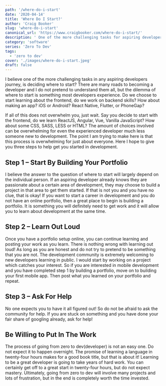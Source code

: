 ```yaml
---
path: '/where-do-i-start'
date: '2020-04-14'
title: 'Where Do I Start?'
author: 'Craig Booker'
slug: 'where-do-i-start'
canonical_url: 'https://www.craigbooker.com/where-do-i-start/'
description: ' One of the more challenging tasks for aspiring developers is deciding where to start. Here I hope to give three steps to get started in software development'
category: 'software'
series: 'Zero To Dev'
tags:
  - 'zero to dev'
cover: './images/where-do-i-start.jpeg'
draft: false
---
```


I believe one of the more challenging tasks in any aspiring developers journey, is deciding where to start? There are many roads to becoming a developer and I do not pretend to understand them all, but the dilemma of where to start is something most developers experience. Do we choose to start learning about the frontend, do we work on backend skills? How about making an app? iOS or Android? React Native, Flutter, or PhoneGap?

If all of this does not overwhelm you, just wait. Say you decide to start with the frontend, do we learn ReactJS, Angular, Vue, Vanilla JavaScript? How about some CSS, SASS, LESS or HTML? The amount of choices involved can be overwhelming for even the experienced developer much less someone new to development. The point I am trying to make here is that this process is overwhelming for just about everyone. Here I hope to give you three steps to help get you started in development.

## Step 1 – Start By Building Your Portfolio

I believe the answer to the question of where to start will largely depend on the individual person. If an aspiring developer already knows they are passionate about a certain area of development, they may choose to build a project in that area to get them started. If that is not you and you have no clue, that is okay! If you want to start a career in development and you do not have an online portfolio, then a great place to begin is building a portfolio. It is something you will definitely need to get work and it will allow you to learn about development at the same time.

## Step 2 – Learn Out Loud

Once you have a portfolio setup online, you can continue learning and posting your work as you learn. There is nothing wrong with learning out loud! As long as you are honest and do not try to pretend to be something that you are not. The development community is extremely welcoming to new developers learning in public. I would start by working on a project which catches your interest. So if you are interested in mobile development and you have completed step 1 by building a portfolio, move on to building your first mobile app. Then post what you learned on your portfolio and repeat.

## Step 3 – Ask For Help

No one expects you to have it all figured out! So do not be afraid to ask the community for help. If you are stuck on something and you have done your fair share of googling already, ask for help!

## Be Willing to Put In The Work

The process of going from zero to dev(developer) is not an easy one. Do not expect it to happen overnight. The promise of learning a language in twenty-four hours makes for a good book title, but that is about it! Learning to be a great developer is going to take years of hard work. You can certainly get off to a great start in twenty-four hours, but do not expect mastery. Ultimately, going from zero to dev will involve many projects and lots of frustration, but in the end is completely worth the time invested.
